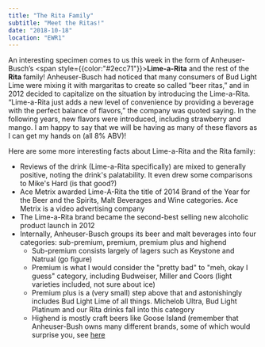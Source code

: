 ```yaml
---
title: "The Rita Family"
subtitle: "Meet the Ritas!"
date: "2018-10-18"
location: "EWR1"
---
```


An interesting specimen comes to us this week in the form of Anheuser-Busch’s <span style={{color:"#2ecc71"}}>**Lime-a-Rita**</span> and the rest of the **Rita** family! Anheuser-Busch had noticed that many consumers of Bud Light Lime were mixing it with margaritas to create so called “beer ritas,” and in 2012 decided to capitalize on the situation by introducing the Lime-a-Rita. “Lime-a-Rita just adds a new level of convenience by providing a beverage with the perfect balance of flavors,” the company was quoted saying. In the following years, new flavors were introduced, including strawberry and mango. I am happy to say that we will be having as many of these flavors as I can get my hands on (all 8% ABV)!

Here are some more interesting facts about Lime-a-Rita and the Rita family:

* Reviews of the drink (Lime-a-Rita specifically) are mixed to generally positive, noting the drink's palatability. It even drew some comparisons to Mike's Hard (is that good?)
* Ace Metrix awarded Lime-A-Rita the title of 2014 Brand of the Year for the Beer and the Spirits, Malt Beverages and Wine categories. Ace Metrix is a video advertising company
* The Lime-a-Rita brand became the second-best selling new alcoholic product launch in 2012
* Internally, Anheuser-Busch groups its beer and malt beverages into four categories: sub-premium, premium, premium plus and highend
  * Sub-premium consists largely of lagers such as Keystone and Natrual (go figure)
  * Premium is what I would consider the "pretty bad" to "meh, okay I guess" category, including Budweiser, Miller and Coors (light varieties included, not sure about ice)
  * Premium plus is a (very small) step above that and astonishingly includes Bud Light Lime of all things. Michelob Ultra, Bud Light Platinum and our Rita drinks fall into this category
  * Highend is mostly craft beers like Goose Island (remember that Anheuser-Bush owns many different brands, some of which would surprise you, see <a href="https://en.wikipedia.org/wiki/Anheuser-Busch_brands" target="_blank" rel="noreferrer">here</a>